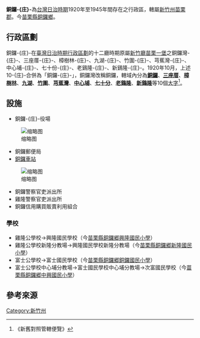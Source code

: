 {{japanese|銅鑼庄|どらしょう|Dorashō}}
'''銅鑼-{庄}-'''為[[台灣日治時期|台灣日治時期]]1920年至1945年間存在之行政區，轄屬[[新竹州|新竹州]][[苗栗郡|苗栗郡]]。今[[苗栗縣|苗栗縣]][[銅鑼鄉_(台灣)|銅鑼鄉]]。

== 行政區劃 ==
銅鑼-{庄}-在[[臺灣日治時期行政區劃|臺灣日治時期行政區劃]]的十二廳時期原屬[[新竹廳|新竹廳]][[苗栗一堡|苗栗一堡]]之銅鑼灣-{庄}-、三座厝-{庄}-、樟樹林-{庄}-、九湖-{庄}-、竹圍-{庄}-、芎蕉灣-{庄}-、中心埔-{庄}-、七十份-{庄}-、老鷄隆-{庄}-、新鷄隆-{庄}-。1920年10月，上述10-{庄}-合併為「銅鑼-{庄}-」，銅鑼灣改稱銅鑼，轄域內分為'''[[銅鑼_(大字)|銅鑼]]'''、'''[[三座厝|三座厝]]'''、'''[[樟樹林_(苗栗縣)|樟樹林]]'''、'''[[九湖|九湖]]'''、'''[[竹圍_(苗栗縣)|竹圍]]'''、'''[[芎蕉灣|芎蕉灣]]'''、'''[[中心埔|中心埔]]'''、'''[[七十分|七十分]]'''、'''[[老鷄隆|老鷄隆]]'''、'''[[新鷄隆|新鷄隆]]'''等10個[[大字_(行政區劃)|大字]]<ref>《新舊對照管轄便覽》</ref>。

== 設施 ==
* 銅鑼-{庄}-役場
[[File:銅鑼庄役場.jpg|缩略图]]
* 銅鑼郵便局
* [[銅鑼車站|銅鑼車站]]
[[File:TRA_Tongluo_Station_20080404.jpg|缩略图]]
* 銅鑼警察官吏派出所
* 雞隆警察官吏派出所
* 銅鑼信用購買販賣利用組合

=== 學校 ===
* 雞隆公學校→興隆國民學校（今[[苗栗縣銅鑼郷興隆國民小學|苗栗縣銅鑼郷興隆國民小學]]）
* 雞隆公學校新隆分教場→興隆國民學校新隆分教場（今[[苗栗縣銅鑼郷新隆國民小學|苗栗縣銅鑼郷新隆國民小學]]）
* 富士公學校→富士國民學校（今[[苗栗縣銅鑼郷銅鑼國民小學|苗栗縣銅鑼郷銅鑼國民小學]]）
* 富士公學校中心埔分教場→富士國民學校中心埔分教場→次富國民學校（今[[苗栗縣銅鑼郷中興國民小學|苗栗縣銅鑼郷中興國民小學]]）

== 參考來源 ==
{{reflist}}
{{苗栗郡}}
{{新竹州}}
[[Category:新竹州|Category:新竹州]]